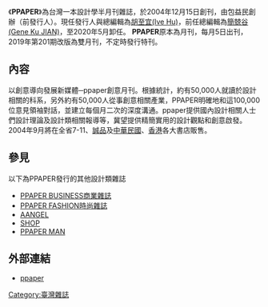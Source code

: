 {{Infobox Newspaper
| name                = PPAPER
| image               = 
| caption             = 
| type                = [[雜誌|雜誌]]
| format              = 
| owners              = 胡至宜
| publisher           = 胡至宜
| editor              = 
| chiefeditor         = 劉冠男
| assoceditor         = 
| staff               = 
| foundation          = 2004年12月15日
| ceased publication  = 
| political           = 
| language            = [[正體中文|正體中文]]
| price               = [[新台幣|新台幣]]49元~169元不等
| headquarters        = {{TW}}[[臺北市|臺北市]]104[[中山北路_(臺北市)|中山北路]]二段26巷2號
| circulation         = 
| ISSN                = 
| website             = [http://www.ppaper.net www.ppaper.net]
}}

《'''PPAPER'''》為台灣一本設計學半月刊雜誌，於2004年12月15日創刊，由包益民創辦（前發行人）。現任發行人與總編輯為[[胡至宜|胡至宜]][[(Ive_Hu)|(Ive Hu)]]，前任總編輯為[[簡兢谷|簡兢谷]][[(Gene_Ku_JIAN)|(Gene Ku JIAN)]]，至2020年5月卸任。
'''PPAPER'''原本為月刊，每月5日出刊，2019年第201期改版為雙月刊，不定時發行特刊。

== 內容 ==
以創意導向發展新媒體─ppaper創意月刊。根據統計，約有50,000人就讀於設計相關的科系，另外約有50,000人從事創意相關產業，PPAPER明確地和這100,000位意見領袖對話，並建立每個月二次的深度溝通。ppaper提供國內設計相關人士們設計理論及設計類相關報導等，冀望提供精簡實用的設計觀點和創意啟發。2004年9月將在全省7-11、[[誠品書局|誠品]]及[[中華民國|中華民國]]、[[香港|香港]]各大書店販售。

== 參見 ==
以下為PPAPER發行的其他設計類雜誌
*[[PPAPER_BUSINESS商業雜誌|PPAPER BUSINESS商業雜誌]]
*[[PPAPER_FASHION時尚雜誌|PPAPER FASHION時尚雜誌]]
*[[AANGEL|AANGEL]]
*[[SHOP|SHOP]]
*[[PPAPER_MAN|PPAPER MAN]]

==外部連結==
*[http://www.ppaper.net ppaper]{{Wayback|url=http://www.ppaper.net/ |date=20200912133046 }}
{{出版物小作品}}

[[Category:臺灣雜誌|Category:臺灣雜誌]]